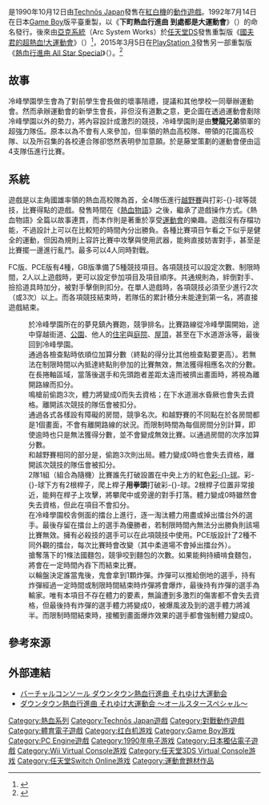 {{NoteTA
| G1=Games
}}
{{Infobox VG
| title= 熱血行進曲
| image=
| caption=
| japanese= ダウンタウン熱血行進曲 それゆけ大運動会
| english=
| platform = [[紅白機|紅白機]]<br>[[Game_Boy|Game Boy]]<br>[[PC_Engine|PC Engine]]<br>[[Virtual_Console|Virtual Console]]
| developer = [[Technōs_Japan|Technōs Japan]]
| publisher = Technōs Japan（FC、GB）<br />[[加賀電子|Naxat Soft]]（PCE）
| director    = 關本弘之
| producer    = 
| designer    = 
| writer      = 
| programmer  = Y.NAMBA、松本康宏、熊谷慎太郎
| composer    = 澤和雄<ref>{{cite web|title=【hideのゲーム音楽伝道記】第45回：『ダウンタウン熱血行進曲 それゆけ大運動会』― なんでもありの運動会を盛り上げる熱い音楽|url=https://www.inside-games.jp/article/2016/11/03/103189.html|website=INSIDE|language=ja|date=2016-11-03|access-date=2018-02-10|archive-date=2020-06-25|archive-url=https://web.archive.org/web/20200625074255/https://www.inside-games.jp/article/2016/11/03/103189.html|dead-url=no}}</ref>
| artist      = 根立克行
| series      = [[熱血系列|熱血系列]]
| released = '''紅白機'''{{Vgrelease|JP|1990年10月12日}}'''Game Boy'''{{Vgrelease|JP|1992年7月14日}}'''PC Engine'''{{Vgrelease|JP|1992年12月11日}}'''Wii Virtual Console'''{{Vgrelease|JP|2007年12月4日}}<u>Nintendo Switch Online</u>{{Vgrelease|JP|2019年8月21日}}
| genre= [[動作遊戲|动作]]、[[體育遊戲|體育]]
| modes= [[单人电子游戏|单人]]、[[多人电子游戏|多人]]（至多四人）
}}

{{vgname|熱血行進曲|ja=ダウンタウン熱血行進曲 それゆけ大運動会|直譯為“'''下町熱血行進曲 前進大運動會'''”}}是1990年10月12日由[[Technōs_Japan|Technōs Japan]]發售在[[紅白機|紅白機]]的[[動作遊戲|動作遊戲]]。1992年7月14日在日本[[Game_Boy|Game Boy]]版平臺重製，以《'''下町熱血行進曲 到處都是大運動會'''》（{{lang|ja|ダウンタウン熱血行進曲 どこでも大運動会}}）的命名發行。後來由[[亞克系統|亞克系統]]（Arc System Works）於[[任天堂DS|任天堂DS]]發售重製版《[[國夫君的超熱血!大運動會|國夫君的超熱血!大運動會]]》（{{lang|ja|くにおくんの超熱血!大運動会}}）<ref>{{cite web|title=シリーズ最高傑作がDSで復活「くにおくんの超熱血！大運動会」本日発売|url=http://www.4gamer.net/games/103/G010398/20100204057/|website=4gamer.net|language=ja|date=2010-02-04|access-date=2018-02-10|archive-date=2020-06-25|archive-url=https://web.archive.org/web/20200625074306/https://www.4gamer.net/games/103/G010398/20100204057/|dead-url=no}}</ref>，2015年3月5日在[[PlayStation_3|PlayStation 3]]發售另一部重製版《[[熱血行進曲_All_Star_Special|熱血行進曲 All Star Special]]》（{{lang|ja|ダウンタウン熱血行進曲 それゆけ大運動会 ～オールスタースペシャル～}}）。<ref>{{cite web|title=中年も少年に戻る楽しさ！『ダウンタウン熱血行進曲～それゆけ大運動会～オールスタースペシャル』インプレッション|url=https://www.famitsu.com/news/201502/26072387.html|website=ファミ通.com|language=ja|date=2015-02-26|access-date=2018-02-10|archive-date=2020-06-25|archive-url=https://web.archive.org/web/20200625074309/https://www.famitsu.com/news/201502/26072387.html|dead-url=no}}</ref>

==故事==
冷峰學園學生會為了對前學生會長{{nihongo|'''山田'''|やまだ}}做的壞事陪禮，提議和其他學校一同舉辦運動會。然而承辦運動會的新學生會長{{nihongo|'''藤堂'''|とうどう}}，非但沒有道歉之意，更企圖在透過運動會剷除冷峰學園以外的勢力，將內容設計成激烈的競技，冷峰學園則是由'''雙龍兄弟'''領軍的超強力隊伍。原本以為不會有人來參加，但{{nihongo|'''邦夫'''（國雄）|くにお}}率領的熱血高校隊、{{nihongo|'''阿力'''（呂奇）|りき}}帶領的花園高校隊、以及{{nihongo|'''豪田'''|ごうだ}}所召集的各校連合隊卻悠然表明參加意願。於是藤堂策劃的運動會便由這4支隊伍進行比賽。

==系統==
遊戲是以主角國雄率領的熱血高校隊為首，全4隊伍進行[[越野|越野賽]]與打彩-{}-球等競技，比賽得點的遊戲。發售時間在《[[熱血物語|熱血物語]]》之後，繼承了遊戲操作方式。《熱血物語》全篇以故事連貫，而本作則是著重於享受[[學校運動會|運動會]]的樂趣。遊戲沒有存檔功能，不過設計上可以在比較短的時間內分出勝負。各種比賽項目乍看之下似乎是健全的運動，但因為規則上容許比賽中攻擊與使用武器，能夠直接妨害對手，甚至是比賽擺一邊進行亂鬥。最多可以4人同時對戰。

FC版、PCE版有4種，GB版準備了5種競技項目。各項競技可以設定次數、制限時間，2人以上遊戲時，更可以設定參加項目及項目順序。共通規則為，絆倒對手、撿拾道具時加分，被對手擊倒則扣分。在單人遊戲時，各項競技必須至少進行2次（或3次）以上。而各項競技結束時，若隊伍的累計積分未能達到第一名，將直接遊戲結束。

;{{nihongo|夢見鎮越野賽|夢見町クロスカントリー}}
:於冷峰學園所在的夢見鎮內賽跑，競爭排名。比賽路線從冷峰學園開始，途中穿越街道、[[公園|公園]]、他人的[[住宅|住宅]]與[[庭院|庭院]]、[[屋頂|屋頂]]，甚至在下水道游泳等，最後回到冷峰學園。
:通過各檢查點時依順位加算分數（終點的得分比其他檢查點要更高）。若無法在制限時間以內抵達終點則參加的比賽無效，無法獲得相應名次的分數。
:在長捲軸區域，當落後選手和先頭跑者差距太遠而被擠出畫面時，將視為離開路線而扣分。
:鳴槍前偷跑3次，體力將變成0而失去資格；在下水道溺水昏厥也會失去資格。離開該次競技的隊伍會被扣分。
;{{nihongo|房間障礙賽|障害部屋競争}}
:通過各式各樣設有障礙的房間，競爭名次。和越野賽的不同點在於各房間都是1個畫面，不會有離開路線的狀況。而限制時間為每個房間分別計算，即使逾時也只是無法獲得分數，並不會變成無效比賽。以通過房間的次序加算分數。
:和越野賽相同的部分是，偷跑3次則出局。體力變成0時也會失去資格，離開該次競技的隊伍會被扣分。
;{{nihongo|爬桿子打彩-{}-球|棒の上の玉割り競争|||（FC版、PCE版）}}
:2隊1組（組合為隨機）比賽誰先打破設置在中央上方的紅色[[彩球|彩-{}-球]]。彩-{}-球下方有2根桿子，爬上桿子'''用拳頭'''打破彩-{}-球。2根桿子位置非常接近，能夠在桿子上攻擊，將攀爬中或旁邊的對手打落。體力變成0時雖然會失去資格，但此在項目不會扣分。
;{{nihongo|生存格鬥大會|勝ち抜き格闘大会}}
:在冷峰學園校舎側面的擂台上進行{{nihongo|[[殊死戰|殊死戰]]|バトルロイヤル|battle royal}}，逐一淘汰體力用盡或掉出擂台外的選手。最後存留在擂台上的選手為優勝者，若制限時間內無法分出勝負則該場比賽無效。擁有必殺技的選手可以在此項競技中使用。PCE版設計了2種不同外觀的擂台，每次比賽時會改變（其中柔道場不會掉出擂台外）。
;{{nihongo|格鬥吃麵包|格闘パン食い|||（GB版）}}
:搶奪落下的1條法國麵包，競爭咬到麵包的次數。如果能夠持續啃食麵包，將會在一定時間內吞下而結束比賽。
;{{nihongo|炸彈捉迷藏|爆弾鬼ごっこ|||（GB版）}}
:以輪盤決定誰當鬼後，鬼會拿到1顆炸彈。炸彈可以推給倒地的選手，持有炸彈經過一定時間或制限時間結束時炸彈將會爆炸，最後持有炸彈的選手為輸家。唯有本項目不存在體力的要素，無論遭到多激烈的傷害都不會失去資格，但最後持有炸彈的選手體力將變成0，被爆風波及到的選手體力將減半。而限制時間結束時，接觸到畫面爆炸效果的選手都會強制體力變成0。

== 參考來源 ==
{{reflist}}

== 外部連結 ==
* [http://www.nintendo.co.jp/wii/vc/vc_dtd/ バーチャルコンソール ダウンタウン熱血行進曲 それゆけ大運動会] {{Wayback|url=http://www.nintendo.co.jp/wii/vc/vc_dtd/ |date=20200625074310 }}
* [https://www.kuniokun.jp/daiundoukai/ ダウンタウン熱血行進曲 それゆけ大運動会 ～オールスタースペシャル～] {{Wayback|url=https://www.kuniokun.jp/daiundoukai/ |date=20210122000105 }}

{{熱血系列}}

{{DEFAULTSORT:Down Town Nekketsu Koushinkyoku}}
[[Category:熱血系列|Category:熱血系列]]
[[Category:Technōs_Japan遊戲|Category:Technōs Japan遊戲]]
[[Category:對戰動作遊戲|Category:對戰動作遊戲]]
[[Category:體育電子遊戲|Category:體育電子遊戲]]
[[Category:红白机游戏|Category:红白机游戏]]
[[Category:Game_Boy游戏|Category:Game Boy游戏]]
[[Category:PC_Engine遊戲|Category:PC Engine遊戲]]
[[Category:1990年电子游戏|Category:1990年电子游戏]]
[[Category:日本獨佔電子遊戲|Category:日本獨佔電子遊戲]]
[[Category:Wii_Virtual_Console游戏|Category:Wii Virtual Console游戏]]
[[Category:任天堂3DS_Virtual_Console游戏|Category:任天堂3DS Virtual Console游戏]]
[[Category:任天堂Switch_Online游戏|Category:任天堂Switch Online游戏]]
[[Category:運動會題材作品|Category:運動會題材作品]]